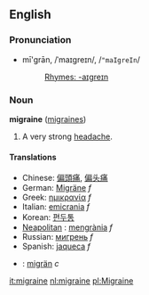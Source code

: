 ==English==
===Pronunciation===
*mī'grān, /ˈmaɪɡreɪn/, /<tt>"maIgreIn</tt>/
*:[[Rhymes:English:-aɪɡreɪn|Rhymes: -aɪɡreɪn]]

===Noun===
'''migraine''' ([[migraines]])

# A very strong [[headache]]. {{substub}}

====Translations====
*Chinese: [[偏頭痛]], [[偏头痛]]
*German: [[Migräne]] ''f''
*Greek: [[ημικρανία]] ''f''
*Italian: [[emicrania]] ''f''
*Korean: [[편두통]]
*[[Neapolitan]] : [[mengrània]] ''f''
*Russian: [[мигрень]] ''f''
*Spanish: [[jaqueca]] ''f''
*{{sv}}: [[migrän]] ''c''

[[it:migraine]]
[[nl:migraine]]
[[pl:Migraine]]